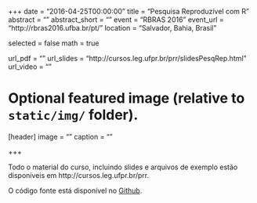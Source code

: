 +++
date = "2016-04-25T00:00:00"
title = "Pesquisa Reproduzível com R"
abstract = ""
abstract_short = ""
event = "RBRAS 2016"
event_url = "http://rbras2016.ufba.br/pt/"
location = "Salvador, Bahia, Brasil"

selected = false
math = true

url_pdf = ""
url_slides = "http://cursos.leg.ufpr.br/prr/slidesPesqRep.html"
url_video = ""

# Optional featured image (relative to `static/img/` folder).
[header]
image = ""
caption = ""

+++

Todo o material do curso, incluindo slides e arquivos de exemplo estão
disponíveis em http://cursos.leg.ufpr.br/prr.

O código fonte está disponível no [Github](https://github.com/leg-ufpr/prr).

